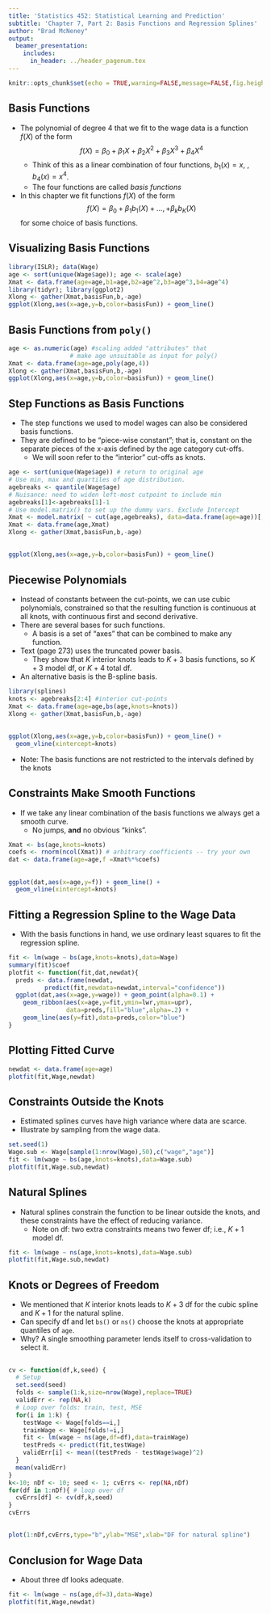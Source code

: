 ```yaml
---
title: 'Statistics 452: Statistical Learning and Prediction'
subtitle: 'Chapter 7, Part 2: Basis Functions and Regression Splines'
author: "Brad McNeney"
output: 
  beamer_presentation:
    includes:
      in_header: ../header_pagenum.tex
---
```


```r
knitr::opts_chunk$set(echo = TRUE,warning=FALSE,message=FALSE,fig.height=3,fig.width=5)
```

## Basis Functions

* The polynomial of degree 4 that we fit to the wage data
is a function $f(X)$ of the form
$$f(X) = \beta_0 + \beta_1 X + \beta_2 X^2 + \beta_3 X^3 + \beta_4 X^4$$
    + Think of this as a linear combination of four functions,
    $b_1(x) = x$, \ldots, $b_4(x) = x^4$.
    + The four functions are called *basis functions*
* In this chapter we fit functions $f(X)$ of the form
$$f(X) = \beta_0 + \beta_1 b_1(X) + \ldots, + \beta_k b_K(X)$$
for some choice of basis functions.

## Visualizing Basis Functions

\scriptsize

```r
library(ISLR); data(Wage)
age <- sort(unique(Wage$age)); age <- scale(age)
Xmat <- data.frame(age=age,b1=age,b2=age^2,b3=age^3,b4=age^4)
library(tidyr); library(ggplot2)
Xlong <- gather(Xmat,basisFun,b,-age) 
ggplot(Xlong,aes(x=age,y=b,color=basisFun)) + geom_line()
```

## Basis Functions from `poly()`

\scriptsize

```r
age <- as.numeric(age) #scaling added "attributes" that 
                 # make age unsuitable as input for poly()
Xmat <- data.frame(age=age,poly(age,4))
Xlong <- gather(Xmat,basisFun,b,-age) 
ggplot(Xlong,aes(x=age,y=b,color=basisFun)) + geom_line()
```

## Step Functions as Basis Functions

* The step functions we used to model wages can also 
be considered basis functions.
* They are defined to be "piece-wise constant"; that is,
constant on the separate pieces of the x-axis defined
by the age category cut-offs.
    + We will soon refer to the "interior" cut-offs as knots.


\scriptsize

```r
age <- sort(unique(Wage$age)) # return to original age
# Use min, max and quartiles of age distribution.
agebreaks <- quantile(Wage$age) 
# Nuisance: need to widen left-most cutpoint to include min
agebreaks[1]<-agebreaks[1]-1
# Use model.matrix() to set up the dummy vars. Exclude Intercept
Xmat <- model.matrix( ~ cut(age,agebreaks), data=data.frame(age=age))[,-1] 
Xmat <- data.frame(age,Xmat)
Xlong <- gather(Xmat,basisFun,b,-age) 
```

##

\scriptsize

```r
ggplot(Xlong,aes(x=age,y=b,color=basisFun)) + geom_line()
```

## Piecewise Polynomials

* Instead of constants between the cut-points, we can use
cubic polynomials, constrained so that the resulting function
is continuous at all knots, with continuous first and second 
derivative.
* There are several bases for such functions.
    * A basis is a set of "axes" that can be combined to 
    make any function.
* Text (page 273) uses the truncated power basis. 
    + They show that $K$ interior knots leads to $K+3$ basis functions,
    so $K+3$ model df, or $K+4$ total df.
* An alternative basis is the B-spline basis.

\scriptsize


```r
library(splines)
knots <- agebreaks[2:4] #interior cut-points
Xmat <- data.frame(age=age,bs(age,knots=knots))
Xlong <- gather(Xmat,basisFun,b,-age) 
```

##

\scriptsize

```r
ggplot(Xlong,aes(x=age,y=b,color=basisFun)) + geom_line() +
  geom_vline(xintercept=knots)
```

\normalsize

* Note: The basis functions are not
restricted to the intervals defined by the knots

## Constraints Make Smooth Functions

* If we take any linear combination of 
the basis functions we always get a smooth curve.
    + No jumps, **and** no obvious "kinks".
  
\scriptsize

```r
Xmat <- bs(age,knots=knots)
coefs <- rnorm(ncol(Xmat)) # arbitrary coefficients -- try your own
dat <- data.frame(age=age,f =Xmat%*%coefs)
```

##

\scriptsize

```r
ggplot(dat,aes(x=age,y=f)) + geom_line() +
  geom_vline(xintercept=knots)
```

## Fitting a Regression Spline to the Wage Data

* With the basis functions in hand, we use ordinary
least squares to fit the regression spline.

\scriptsize

```r
fit <- lm(wage ~ bs(age,knots=knots),data=Wage)
summary(fit)$coef
plotfit <- function(fit,dat,newdat){
  preds <- data.frame(newdat,
          predict(fit,newdata=newdat,interval="confidence"))
  ggplot(dat,aes(x=age,y=wage)) + geom_point(alpha=0.1) +
    geom_ribbon(aes(x=age,y=fit,ymin=lwr,ymax=upr),
                data=preds,fill="blue",alpha=.2) + 
    geom_line(aes(y=fit),data=preds,color="blue")
}
```

## Plotting Fitted Curve

\scriptsize

```r
newdat <- data.frame(age=age)
plotfit(fit,Wage,newdat)
```

## Constraints Outside the Knots

* Estimated splines curves have high variance where
data are scarce.
* Illustrate by sampling from the wage data.

\scriptsize

```r
set.seed(1)
Wage.sub <- Wage[sample(1:nrow(Wage),50),c("wage","age")]
fit <- lm(wage ~ bs(age,knots=knots),data=Wage.sub)
plotfit(fit,Wage.sub,newdat)
```

## Natural Splines

* Natural splines constrain the function to be linear 
outside the knots, and these constraints have the effect
of reducing variance.
    + Note on df: two extra constraints means two fewer df;
    i.e., $K+1$ model df.

\scriptsize

```r
fit <- lm(wage ~ ns(age,knots=knots),data=Wage.sub)
plotfit(fit,Wage.sub,newdat)
```

## Knots or Degrees of Freedom

* We mentioned that $K$ interior knots leads to 
$K+3$ df for the cubic spline and $K+1$ for the
natural spline. 
* Can specify df and let `bs()` or `ns()` choose
the knots at appropriate quantiles of `age`.
* Why? A single smoothing parameter lends itself to 
cross-validation to select it.

##

\scriptsize

```r
cv <- function(df,k,seed) {
  # Setup
  set.seed(seed)
  folds <- sample(1:k,size=nrow(Wage),replace=TRUE)
  validErr <- rep(NA,k)
  # Loop over folds: train, test, MSE
  for(i in 1:k) {
    testWage <- Wage[folds==i,]
    trainWage <- Wage[folds!=i,]
    fit <- lm(wage ~ ns(age,df=df),data=trainWage)
    testPreds <- predict(fit,testWage)
    validErr[i] <- mean((testPreds - testWage$wage)^2)
  }
  mean(validErr)
}
k<-10; nDf <- 10; seed <- 1; cvErrs <- rep(NA,nDf)
for(df in 1:nDf){ # loop over df
  cvErrs[df] <- cv(df,k,seed)
}
cvErrs
```

##

\scriptsize

```r
plot(1:nDf,cvErrs,type="b",ylab="MSE",xlab="DF for natural spline")
```

## Conclusion for Wage Data

* About three df looks adequate.

\scriptsize

```r
fit <- lm(wage ~ ns(age,df=3),data=Wage)
plotfit(fit,Wage,newdat)
```


